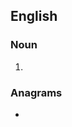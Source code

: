 {{also|teashops}}
==English==

===Noun===
{{head|en|noun plural form}}

# {{plural of|tea shop|lang=en}}

===Anagrams===
* {{anagrams|en|Potashes|pathoses|potashes|spathose}}